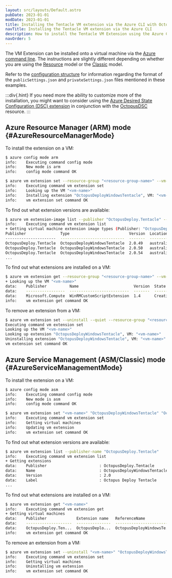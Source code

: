 ```yaml
---
layout: src/layouts/Default.astro
pubDate: 2023-01-01
modDate: 2023-01-01
title: Installing the Tentacle VM extension via the Azure CLI with Octopus
navTitle: Installing the Tentacle VM extension via the Azure CLI
description: How to install the Tentacle VM Extension using the Azure Command Line Interface (CLI)
navOrder: 5
---
```


<AzureVMExtensionDeprecated />

The VM Extension can be installed onto a virtual machine via the [Azure command line](https://docs.microsoft.com/en-us/azure/xplat-cli-install). The instructions are slightly different depending on whether you are using the [Resource](#AzureResourceManagerMode) model or the [Classic](#AzureServiceManagementMode) model.

Refer to the [configuration structure](/docs/infrastructure/deployment-targets/tentacle/windows/azure-virtual-machines/configuration-structure) for information regarding the format of the `publicSettings.json` and `privateSettings.json` files mentioned in these examples.

:::div{.hint}
If you need more the ability to customize more of the installation, you might want to consider using the [Azure Desired State Configuration (DSC) extension](https://docs.microsoft.com/en-us/azure/virtual-machines/extensions/dsc-overview) in conjunction with the [OctopusDSC](https://www.powershellgallery.com/packages/OctopusDSC) resource.
:::

## Azure Resource Manager (ARM) mode \{#AzureResourceManagerMode}

To install the extension on a VM:

```sh
$ azure config mode arm
info:    Executing command config mode
info:    New mode is arm
info:    config mode command OK

$ azure vm extension set --resource-group "<resource-group-name>" --vm-name "<vm-name>" --name "OctopusDeployWindowsTentacle" --publisher-name "OctopusDeploy.Tentacle" --version "2.0" --public-config-path "publicSettings.json" --private-config-path "privateSettings.json"
info:    Executing command vm extension set
info:    Looking up the VM "<vm-name>"
info:    Installing extension "OctopusDeployWindowsTentacle", VM: "<vm-name>"
info:    vm extension set command OK
```

To find out what extension versions are available:

```sh
$ azure vm extension-image list --publisher "OctopusDeploy.Tentacle" --location "<azure-region>"
info:    Executing command vm extension list
+ Getting virtual machine extension image types (Publisher: "OctopusDeploy.Tentacle" Location:"<azure-region>")
Publisher               Type                          Version  Location
----------------------  ----------------------------  -------  -------------
OctopusDeploy.Tentacle  OctopusDeployWindowsTentacle  2.0.49   australiaeast
OctopusDeploy.Tentacle  OctopusDeployWindowsTentacle  2.0.50   australiaeast
OctopusDeploy.Tentacle  OctopusDeployWindowsTentacle  2.0.54   australiaeast
...
```

To find out what extensions are installed on a VM:

```sh
$ azure vm extension get --resource-group "<resource-group-name>" --vm-name" <vm-name>"
+ Looking up the VM "<vm-name>"
data:    Publisher          Name                        Version  State
data:    -----------------  --------------------------  -------  --------
data:    Microsoft.Compute  WinRMCustomScriptExtension  1.4      Creating
info:    vm extension get command OK
```

To remove an extension from a VM:

```sh
$ azure vm extension set --uninstall --quiet --resource-group "<resource-group-name>" --vm-name "<vm-name>" --name "OctopusDeployWindowsTentacle" --publisher-name "OctopusDeploy.Tentacle" --version "2.0"
Executing command vm extension set
Looking up the VM "<vm-name>"
Looking up extension "OctopusDeployWindowsTentacle", VM: "<vm-name>"
Uninstalling extension "OctopusDeployWindowsTentacle", VM: "<vm-name>"
vm extension set command OK
```

## Azure Service Management (ASM/Classic) mode \{#AzureServiceManagementMode}

To install the extension on a VM:

```sh
$ azure config mode asm
info:    Executing command config mode
info:    New mode is asm
info:    config mode command OK

$ azure vm extension set "<vm-name>" "OctopusDeployWindowsTentacle" "OctopusDeploy.Tentacle" "2.0" --public-config-path "publicSettings.json" --private-config-path "privateSettings.json"
info:    Executing command vm extension set
info:    Getting virtual machines
info:    Updating vm extension
info:    vm extension set command OK
```

To find out what extension versions are available:

```sh
$ azure vm extension list --publisher-name "OctopusDeploy.Tentacle"
info:    Executing command vm extension list
+ Getting extensions
data:    Publisher                       : OctopusDeploy.Tentacle
data:    Name                            : OctopusDeployWindowsTentacle
data:    Version                         : 2.0
data:    Label                           : Octopus Deploy Tentacle
...
```

To find out what extensions are installed on a VM:

```sh
$ azure vm extension get "<vm-name>"
info:    Executing command vm extension get
+ Getting virtual machines
data:    Publisher             Extension name   ReferenceName              Version  State
data:    --------------------  ---------------  -------------------------  -------  ------
data:    OctopusDeploy.Ten...  OctopusDeplo...  OctopusDeployWindowsTe...  2.0      Enable
info:    vm extension get command OK
```

To remove an extension from a VM:

```sh
$ azure vm extension set --uninstall "<vm-name>" "OctopusDeployWindowsTentacle" "OctopusDeploy.Tentacle" "2.0"
info:    Executing command vm extension set
info:    Getting virtual machines
info:    Uninstalling vm extension
info:    vm extension set command OK
```